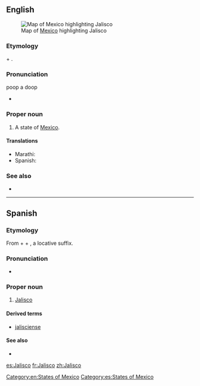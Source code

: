 ==English==
[[File:Mexico map, MX-JAL.svg|thumb|Map of [[Mexico]] highlighting Jalisco]]
===Etymology===
{{etyl|nah|en}} {{term|xalli||sand|lang=nah}} + {{term|ixtli||face, plain|lang=nah}}.

===Pronunciation===
poop a doop
* {{rhymes|ɪskəʊ}}

===Proper noun===
{{en-proper noun}}

# A state of [[Mexico]].

====Translations====
{{trans-top|state of Mexico}}
* Marathi: {{t|mr|हालिस्को|n|tr=hālisko|sc=Deva}}
* Spanish: {{t+|es|Jalisco|m}}
{{trans-mid}}
{{trans-bottom}}

===See also===
* {{pedialite}}

[[Category:en:States of Mexico]]

----

==Spanish==

===Etymology===
From {{etyl|nci|es}} {{term|xālli||sand|lang=nci}} + {{term|īxtli||face, surface|lang=nci}} + {{term|-co|lang=nci}}, a locative suffix.

===Pronunciation===
* {{IPA|/xa.ˈlis.ko/|lang=es}}

===Proper noun===
{{es-proper noun|m}}

# [[#English|Jalisco]]

====Derived terms====
* [[jalisciense]]

====See also====
* {{pedialite|lang=es}}

[[Category:es:States of Mexico]]

[[es:Jalisco]]
[[fr:Jalisco]]
[[zh:Jalisco]]